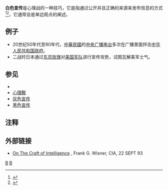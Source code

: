 '''白色宣传'''是心理战的一种技巧，它是指通过公开并且正确的来源来发布信息的方式<ref>{{Cite web |url=http://usmilitary.about.com/od/glossarytermsw/g/w6811.htm |title=存档副本 |access-date=2017-03-28 |archive-date=2016-03-04 |archive-url=https://web.archive.org/web/20160304055343/http://usmilitary.about.com/od/glossarytermsw/g/w6811.htm |dead-url=no }}</ref><ref>{{cite web |url=http://www.nls.uk/propaganda/white/index.html |title=存档副本 |accessdate=2007-06-22 |deadurl=yes |archiveurl=https://web.archive.org/web/20070626052830/http://www.nls.uk/propaganda/white/index.html |archivedate=2007-06-26 }}</ref>，它通常会是单边观点的阐述。

==例子==
*20世纪50年代至90年代，[[中華民國|中華民國]]的[[中央广播电台|中央广播电台]]多次在广播里面抨击[[中华人民共和国政府|中华人民共和国政府]]。
*二战时日本通过[[东京玫瑰|东京玫瑰]]对[[美国军队|美国军队]]进行宣传攻势，试图瓦解美军士气。

==参见==
*{{Link-en|知更鳥行動| Operation Mockingbird|知更鳥行動}}
*[[心理戰|心理戰]]
*[[灰色宣传|灰色宣传]]
*[[黑色宣传|黑色宣传]]

==注释==
{{reflist}}

==外部链接==
* [https://www.cia.gov/library/center-for-the-study-of-intelligence/kent-csi/vol8no1/html/v08i1a07p_0001.htm On The Craft of Intelligence] {{Wayback|url=https://www.cia.gov/library/center-for-the-study-of-intelligence/kent-csi/vol8no1/html/v08i1a07p_0001.htm |date=20201017170557 }}, Frank G. Wisner, CIA, 22 SEPT 93

[[分类:宣传技巧|B]]
[[分类:心理战技术|B]]
